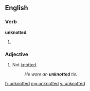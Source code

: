 ==English==

===Verb===
'''unknotted'''

# {{present participle of|unknot}}

===Adjective===
{{en-adj|-}}

# Not [[knotted]].
#: ''He wore an '''unknotted''' tie.''

[[fr:unknotted]]
[[mg:unknotted]]
[[vi:unknotted]]